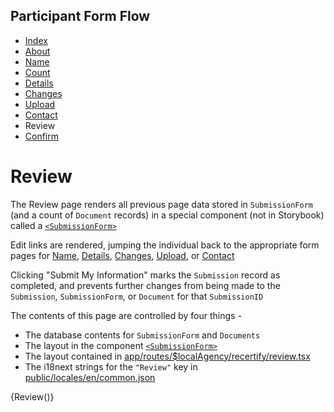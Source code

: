 
<Meta title="Docs/Pages/Review" />

## Participant Form Flow

<ul className="breadcrumb">
  <li>
    <a href="?path=/docs/docs-pages-index--index">Index</a>
  </li>
  <li>
    <a href="?path=/docs/docs-pages-about--about">About</a>
  </li>
  <li>
    <a href="?path=/docs/docs-pages-name--name">Name</a>
  </li>
  <li>
    <a href="?path=/docs/docs-pages-count--count">Count</a>
  </li>
  <li>
    <a href="?path=/docs/docs-pages-details--details">Details</a>
  </li>
  <li>
    <a href="?path=/docs/docs-pages-changes--changes">Changes</a>
  </li>
  <li>
    <a href="?path=/docs/docs-pages-upload--upload">Upload</a>
  </li>
  <li>
    <a href="?path=/docs/docs-pages-contact--contact">Contact</a>
  </li>
  <li>Review</li>
  <li>
    <a href="?path=/docs/docs-pages-confirm--confirm">Confirm</a>
  </li>
</ul>

# Review

The Review page renders all previous page data stored in `SubmissionForm` (and a count of `Document` records) in
a special component (not in Storybook) called a [`<SubmissionForm>`](../../participant/app/components/SubmissionForm.tsx)

Edit links are rendered, jumping the individual back to the appropriate form pages for [Name](?path=/docs/docs-pages-name--name), [Details](?path=/docs/docs-pages-details--details), [Changes](?path=/docs/docs-pages-changes--changes), [Upload](?path=/docs/docs-pages-upload--upload), or [Contact](?path=/docs/docs-pages-contact--contact)

Clicking "Submit My Information" marks the `Submission` record as completed, and prevents further changes
from being made to the `Submission`, `SubmissionForm`, or `Document` for that `SubmissionID`

The contents of this page are controlled by four things -

- The database contents for `SubmissionForm` and `Documents`
- The layout in the component [`<SubmissionForm>`](../../participant/app/components/SubmissionForm.tsx)
- The layout contained in [app/routes/$localAgency/recertify/review.tsx](../../participant/app/routes/%24localAgency/recertify/review.tsx)
- The i18next strings for the `"Review"` key in [public/locales/en/common.json](../../participant/public/locales/en/common.json)

<Canvas>
  <Story name="Review" decorators={decoratorFunc}>
    {Review()}
  </Story>
</Canvas>
